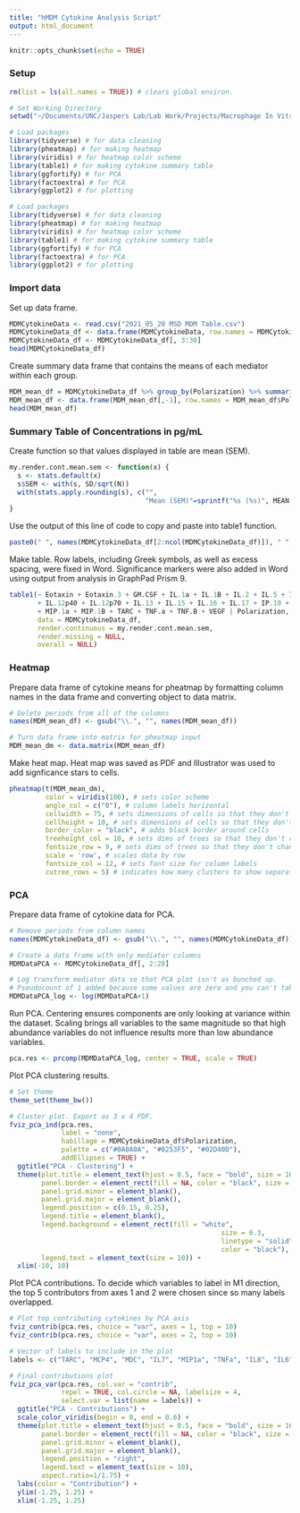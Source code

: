 ```yaml
---
title: "hMDM Cytokine Analysis Script"
output: html_document
---
```


```r
knitr::opts_chunk$set(echo = TRUE)
```

### Setup

```r
rm(list = ls(all.names = TRUE)) # clears global environ.

# Set Working Directory 
setwd("~/Documents/UNC/Jaspers Lab/Lab Work/Projects/Macrophage In Vitro/MDMs/ELISA Optimization")
```
```r
# Load packages
library(tidyverse) # for data cleaning
library(pheatmap) # for making heatmap
library(viridis) # for heatmap color scheme
library(table1) # for making cytokine summary table
library(ggfortify) # for PCA
library(factoextra) # for PCA 
library(ggplot2) # for plotting
```
```r
# Load packages
library(tidyverse) # for data cleaning
library(pheatmap) # for making heatmap
library(viridis) # for heatmap color scheme
library(table1) # for making cytokine summary table
library(ggfortify) # for PCA
library(factoextra) # for PCA 
library(ggplot2) # for plotting
```

### Import data

Set up data frame.
```r
MDMCytokineData <- read.csv("2021_05_20 MSD MDM Table.csv")
MDMCytokineData_df <- data.frame(MDMCytokineData, row.names = MDMCytokineData$Clean.Sample.ID)
MDMCytokineData_df <- MDMCytokineData_df[, 3:30]
head(MDMCytokineData_df)
```

Create summary data frame that contains the means of each mediator within each group.
```r
MDM_mean_df = MDMCytokineData_df %>% group_by(Polarization) %>% summarize(across(everything(), mean))
MDM_mean_df <- data.frame(MDM_mean_df[,-1], row.names = MDM_mean_df$Polarization)
head(MDM_mean_df)
```

### Summary Table of Concentrations in pg/mL

Create function so that values displayed in table are mean (SEM).
```r
my.render.cont.mean.sem <- function(x) {
  s <- stats.default(x)
  s$SEM <- with(s, SD/sqrt(N))
  with(stats.apply.rounding(s), c("",
                                  "Mean (SEM)"=sprintf("%s (%s)", MEAN, SEM)))
}
```

Use the output of this line of code to copy and paste into table1 function.
```r
paste0(" ", names(MDMCytokineData_df[2:ncol(MDMCytokineData_df)]), " ", collapse="+")
```

Make table. Row labels, including Greek symbols, as well as excess spacing, were fixed in Word. Significance markers were also added in Word using output from analysis in GraphPad Prism 9. 
```r
table1(~ Eotaxin + Eotaxin.3 + GM.CSF + IL.1a + IL.1B + IL.2 + IL.5 + IL.6 + IL.7 + IL.8 + IL.10 
       + IL.12p40 + IL.12p70 + IL.13 + IL.15 + IL.16 + IL.17 + IP.10 + MCP.1 + MCP.4 + MDC
       + MIP.1a + MIP.1B + TARC + TNF.a + TNF.B + VEGF | Polarization, 
       data = MDMCytokineData_df, 
       render.continuous = my.render.cont.mean.sem,
       render.missing = NULL,
       overall = NULL)
```


### Heatmap

Prepare data frame of cytokine means for pheatmap by formatting column names in the data frame and converting object to data matrix.
```r
# Delete periods from all of the columns
names(MDM_mean_df) <- gsub("\\.", "", names(MDM_mean_df))

# Turn data frame into matrix for pheatmap input
MDM_mean_dm <- data.matrix(MDM_mean_df)
```

Make heat map. Heat map was saved as PDF and Illustrator was used to add signficance stars to cells.
```r
pheatmap(t(MDM_mean_dm), 
         color = viridis(100), # sets color scheme
         angle_col = c("0"), # column labels horizontal
         cellwidth = 75, # sets dimensions of cells so that they don't change with viewer pane size
         cellheight = 10, # sets dimensions of cells so that they don't change with viewer pane size
         border_color = "black", # adds black border around cells
         treeheight_col = 10, # sets dims of trees so that they don't change with viewer pane size
         fontsize_row = 9, # sets dims of trees so that they don't change with viewer pane size
         scale = 'row', # scales data by row
         fontsize_col = 12, # sets font size for column labels
         cutree_rows = 5) # indicates how many clusters to show separated by spaces
```

### PCA 

Prepare data frame of cytokine data for PCA.
```r
# Remove periods from column names
names(MDMCytokineData_df) <- gsub("\\.", "", names(MDMCytokineData_df))

# Create a data frame with only mediator columns
MDMDataPCA <- MDMCytokineData_df[, 2:28]

# Log transform mediator data so that PCA plot isn't as bunched up.
# Pseudocount of 1 added because some values are zero and you can't take the log of 0.
MDMDataPCA_log <- log(MDMDataPCA+1)
```

Run PCA. Centering ensures components are only looking at variance within the dataset. Scaling brings all variables to the same magnitude so that high abundance variables do not influence results more than low abundance variables. 
```r
pca.res <- prcomp(MDMDataPCA_log, center = TRUE, scale = TRUE)
```

Plot PCA clustering results.
```r
# Set theme
theme_set(theme_bw())

# Cluster plot. Export as 3 x 4 PDF.
fviz_pca_ind(pca.res,
             label = "none",
             habillage = MDMCytokineData_df$Polarization, 
             palette = c("#0A0A0A", "#0253F5", "#02D40D"),
             addEllipses = TRUE) + 
  ggtitle("PCA - Clustering") +
  theme(plot.title = element_text(hjust = 0.5, face = "bold", size = 16),
        panel.border = element_rect(fill = NA, color = "black", size = 0.3),
        panel.grid.minor = element_blank(),
        panel.grid.major = element_blank(),
        legend.position = c(0.15, 0.25),
        legend.title = element_blank(),
        legend.background = element_rect(fill = "white", 
                                                     size = 0.3, 
                                                     linetype = "solid",
                                                     color = "black"),
        legend.text = element_text(size = 10)) +
  xlim(-10, 10)
```

Plot PCA contributions. To decide which variables to label in M1 direction, the top 5 contributors from axes 1 and 2 were chosen since so many labels overlapped.
```r
# Plot top contributing cytokines by PCA axis
fviz_contrib(pca.res, choice = "var", axes = 1, top = 10)
fviz_contrib(pca.res, choice = "var", axes = 2, top = 10)

# Vector of labels to include in the plot
labels <- c("TARC", "MCP4", "MDC", "IL7", "MIP1a", "TNFa", "IL8", "IL6", "IL15", "IL10", "Eotaxin3", "IL5")

# Final contributions plot
fviz_pca_var(pca.res, col.var = "contrib",
             repel = TRUE, col.circle = NA, labelsize = 4,
             select.var = list(name = labels)) +
  ggtitle("PCA - Contributions") +
  scale_color_viridis(begin = 0, end = 0.6) +
  theme(plot.title = element_text(hjust = 0.5, face = "bold", size = 16),
        panel.border = element_rect(fill = NA, color = "black", size = 0.3),
        panel.grid.minor = element_blank(),
        panel.grid.major = element_blank(),
        legend.position = "right",
        legend.text = element_text(size = 10), 
        aspect.ratio=1/1.75) +
  labs(color = "Contribution") +
  ylim(-1.25, 1.25) +
  xlim(-1.25, 1.25)
```